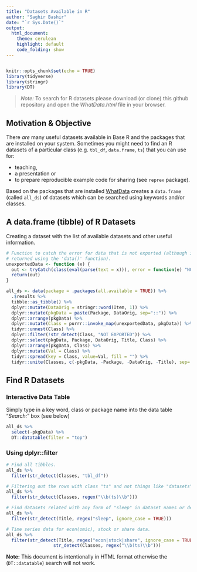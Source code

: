 ```yaml
---
title: "Datasets Available in R"
author: "Saghir Bashir"
date: "`r Sys.Date()`"
output: 
  html_document:
    theme: cerulean
    highlight: default
    code_folding: show
---
```

```r

```

```r
knitr::opts_chunk$set(echo = TRUE)
library(tidyverse)
library(stringr)
library(DT)
```
> *Note:* To search for R datasets please download (or clone) this github repository and open the *WhatData.html* file in your browser.

## Motivation & Objective

There *are* many useful datasets available in Base R and the packages that are installed on 
your system. Sometimes you might need to find an R datasets of a particular class  (e.g.
`tbl_df`, `data.frame`, `ts`) that you can use for: 

* teaching,
* a presentation or
* to prepare reproducible example code for sharing (see `reprex` package).

Based on the packages that are installed [WhatData](https://github.com/saghirb/WhatData) creates 
a `data.frame` (called `all_ds`) of datasets which can be searched using keywords and/or classes. 

## A data.frame (tibble) of R Datasets

Creating a dataset with the list of available datasets and other useful information. 
```r
# Function to catch the error for data that is not exported (although it is
# returned using the 'data()' function).
unexportedData <- function (x) {
  out <- tryCatch(class(eval(parse(text = x))), error = function(e) "NOT EXPORTED")
  return(out)
}

all_ds <- data(package = .packages(all.available = TRUE)) %>% 
  .$results %>%
  tibble::as_tibble() %>%
  dplyr::mutate(DataOrig = stringr::word(Item, 1)) %>%
  dplyr::mutate(pkgData = paste(Package, DataOrig, sep="::")) %>% 
  dplyr::arrange(pkgData) %>% 
  dplyr::mutate(Class = purrr::invoke_map(unexportedData, pkgData)) %>% 
  tidyr::unnest(Class) %>% 
  dplyr::filter(!str_detect(Class, "NOT EXPORTED")) %>% 
  dplyr::select(pkgData, Package, DataOrig, Title, Class) %>%
  dplyr::arrange(pkgData, Class) %>%
  dplyr::mutate(Val = Class) %>%
  tidyr::spread(key = Class, value=Val, fill = "") %>%
  tidyr::unite(Classes, c(-pkgData, -Package, -DataOrig, -Title), sep= " ")
```

## Find R Datasets

### Interactive Data Table

Simply type in a key word, class or package name into the data table "*Search:*" box (see below)
```r
all_ds %>% 
  select(-pkgData) %>% 
  DT::datatable(filter = "top")
```

### Using dplyr::filter 

```r
# Find all tibbles.
all_ds %>% 
  filter(str_detect(Classes, "tbl_df"))

# Filtering out the rows with class "ts" and not things like "datasets".
all_ds %>% 
  filter(str_detect(Classes, regex("\\b(ts)\\b")))

# Find datasets related with any form of "sleep" in dataset names or descriptions.
all_ds %>% 
  filter(str_detect(Title, regex("sleep", ignore_case = TRUE)))

# Time series data for econ(omic), stock or share data.
all_ds %>% 
  filter(str_detect(Title, regex("econ|stock|share", ignore_case = TRUE)) &
                  str_detect(Classes, regex("\\b(ts)\\b")))
```

**Note:** This document is intentionally in HTML format otherwise the (`DT::datatable`) search will not work.